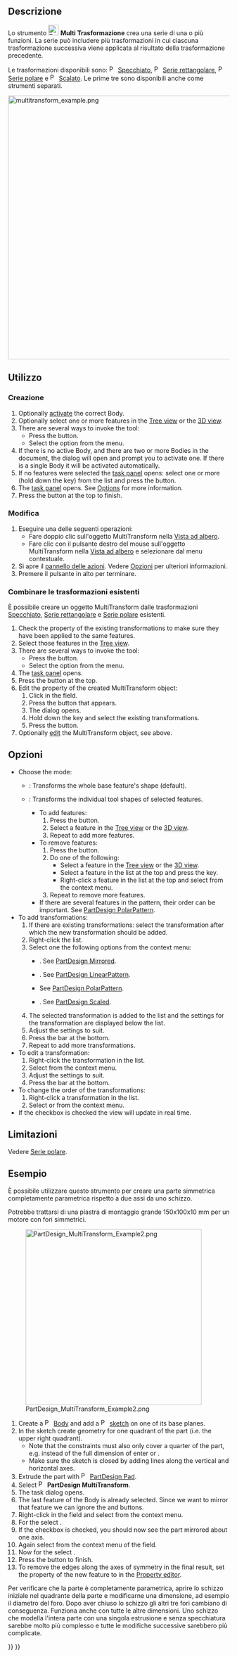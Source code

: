 <languages/>

{{Docnav/it
|[[PartDesign_PolarPattern/it|Serie polare]]
|[[PartDesign_Scaled/it|Scala]]
|[[PartDesign_Workbench/it|PartDesign]]
|IconL=PartDesign_PolarPattern.svg
|IconR=PartDesign_Scaled.svg
|IconC=Workbench_PartDesign.svg
}}

{{GuiCommand/it
|Name=PartDesign MultiTransform
|Name/it=Multi Trasformazione
|MenuLocation=Part Design → Applica un modello → Multi Trasformazione
|Workbenches=[[PartDesign_Workbench/it|PartDesign]]
|SeeAlso=[[PartDesign_Mirrored/it|Specchiato]], [[PartDesign_LinearPattern/it|Serie rettangolare]], [[PartDesign_PolarPattern/it|Serie polare]], [[PartDesign_Scaled/it|Scalato]]
}}

<span id="Description"></span>
==Descrizione==

Lo strumento [[Image:PartDesign_MultiTransform.svg|24px]] '''Multi Trasformazione''' crea una serie di una o più funzioni. La serie può includere più trasformazioni in cui ciascuna trasformazione successiva viene applicata al risultato della trasformazione precedente.

Le trasformazioni disponibili sono: [[Image:PartDesign_Mirrored.svg|16px|link=PartDesign_Mirrored/it]] [[PartDesign_Mirrored/it|Specchiato]], [[Image:PartDesign_LinearPattern.svg|16px|link=PartDesign_LinearPattern/it]] [[PartDesign_LinearPattern/it|Serie rettangolare]], [[Image:PartDesign_PolarPattern.svg|16px|link=PartDesign_PolarPattern/it]] [[PartDesign_PolarPattern/it|Serie polare]] e [[Image:PartDesign_Scaled.svg|16px|link=PartDesign_Scaled/it]] [[PartDesign_Scaled/it|Scalato]]. Le prime tre sono disponibili anche come strumenti separati.

[[Image:multitransform_example.png|600px]]
{{Caption|Una serie di fori creata da una singola funzione Foro applicando una serie lineare con 2 occorrenze, seguito da una serie polare con 8 occorrenze.}}

<span id="Usage"></span>
==Utilizzo==

<span id="Create"></span>
=== Creazione ===

# Optionally [[PartDesign_Body#Active_status|activate]] the correct Body.
# Optionally select one or more features in the [[Tree_view|Tree view]] or the [[3D_view|3D view]].
# There are several ways to invoke the tool:
#* Press the {{Button|[[Image:PartDesign_MultiTransform.svg|16px]] [[PartDesign_MultiTransform|Create MultiTransform]]}} button.
#* Select the {{MenuCommand|Part Design → Apply a pattern → [[Image:PartDesign_MultiTransform.svg|16px]] Create MultiTransform}} option from the menu.
# If there is no active Body, and there are two or more Bodies in the document, the {{MenuCommand|Active Body Required}} dialog will open and prompt you to activate one. If there is a single Body it will be activated automatically.
# If no features were selected the {{MenuCommand|Select feature}} [[Task_panel|task panel]] opens: select one or more (hold down the {{KEY|Ctrl}} key) from the list and press the {{Button|OK}} button.
# The {{MenuCommand|MultiTransform parameters}} [[Task_panel|task panel]] opens. See [[#Options|Options]] for more information.
# Press the {{Button|OK}} button at the top to finish.

<span id="Edit"></span>
=== Modifica ===

# Eseguire una delle seguenti operazioni:
#* Fare doppio clic sull'oggetto MultiTransform nella [[Tree_view/it|Vista ad albero]].
#* Fare clic con il pulsante destro del mouse sull'oggetto MultiTransform nella [[Tree_view/it|Vista ad albero]] e selezionare {{MenuCommand|Modifica multi-trasformazione}} dal menu contestuale.
# Si apre il {{MenuCommand|Parametri MultiTrasformazione}} [[Task_panel/it|pannello delle azioni]]. Vedere [[#Opzioni|Opzioni]] per ulteriori informazioni.
# Premere il pulsante {{Button|OK}} in alto per terminare.

<span id="Combine_existing_transformations"></span>
=== Combinare le trasformazioni esistenti ===

È possibile creare un oggetto MultiTransform dalle trasformazioni [[PartDesign_Mirrored/it|Specchiato]], [[PartDesign_LinearPattern/it|Serie rettangolare]] e [[PartDesign_PolarPattern/it|Serie polare]] esistenti.

# Check the {{PropertyData|Originals}} property of the existing transformations to make sure they have been applied to the same features.
# Select those features in the [[Tree_view|Tree view]].
# There are several ways to invoke the tool:
#* Press the {{Button|[[Image:PartDesign_MultiTransform.svg|16px]] [[PartDesign_MultiTransform|Create MultiTransform]]}} button.
#* Select the {{MenuCommand|Part Design → Apply a pattern → [[Image:PartDesign_MultiTransform.svg|16px]] Create MultiTransform}} option from the menu.
# The {{MenuCommand|MultiTransform parameters}} [[Task_panel|task panel]] opens.
# Press the {{Button|OK}} button at the top.
# Edit the {{PropertyData|Tranformations}} property of the created MultiTransform object:
## Click in the field.
## Press the {{Button|...}} button that appears.
## The {{MenuCommand|Link}} dialog opens.
## Hold down the {{KEY|Ctrl}} key and select the existing transformations.
## Press the {{Button|OK}} button.
# Optionally [[#Edit|edit]] the MultiTransform object, see above.

<span id="Options"></span>
==Opzioni== 

* Choose the mode:
** {{MenuCommand|Transform body}}: Transforms the whole base feature's shape (default). {{Version|1.0}}
** {{MenuCommand|Transform tool shapes}}: Transforms the individual tool shapes of selected features.
*** To add features:
***# Press the {{Button|Add feature}} button.
***# Select a feature in the [[Tree_view|Tree view]] or the [[3D_view|3D view]].
***# Repeat to add more features.
*** To remove features:
***# Press the {{Button|Remove feature}} button.
***# Do one of the following:
***#* Select a feature in the [[Tree_view|Tree view]] or the [[3D_view|3D view]].
***#* Select a feature in the list at the top and press the {{KEY|Del}} key.
***#* Right-click a feature in the list at the top and select {{MenuCommand|Remove}} from the context menu.
***# Repeat to remove more features.
*** If there are several features in the pattern, their order can be important. See [[PartDesign_PolarPattern#Ordering_features|PartDesign PolarPattern]].
* To add transformations:
*# If there are existing transformations: select the transformation after which the new transformation should be added.
*# Right-click the {{MenuCommand|Transformations}} list.
*# Select one the following options from the context menu:
*#* {{MenuCommand|Add mirrored transformation}}. See [[PartDesign_Mirrored|PartDesign Mirrored]].
*#* {{MenuCommand|Add linear pattern}}. See [[PartDesign_LinearPattern|PartDesign LinearPattern]].
*#* {{MenuCommand|Add polar pattern}} See [[PartDesign_PolarPattern|PartDesign PolarPattern]].
*#* {{MenuCommand|Add scaled transformation}}. See [[PartDesign_Scaled|PartDesign Scaled]].
*# The selected transformation is added to the list and the settings for the transformation are displayed below the list.
*# Adjust the settings to suit.
*# Press the {{Button|OK}} bar at the bottom.
*# Repeat to add more transformations.
* To edit a transformation:
*# Right-click the transformation in the {{MenuCommand|Transformations}} list.
*# Select {{MenuCommand|Edit}} from the context menu.
*# Adjust the settings to suit.
*# Press the {{Button|OK}} bar at the bottom.
* To change the order of the transformations:
*# Right-click a transformation in the {{MenuCommand|Transformations}} list.
*# Select {{MenuCommand|Move up}} or {{MenuCommand|Move down}} from the context menu.
* If the {{MenuCommand|Update view}} checkbox is checked the view will update in real time.

<span id="Limitations"></span>
== Limitazioni ==

Vedere [[PartDesign_PolarPattern/it#Limitazioni|Serie polare]].

<span id="Example"></span>
== Esempio ==

È possibile utilizzare questo strumento per creare una parte simmetrica completamente parametrica rispetto a due assi da uno schizzo.

Potrebbe trattarsi di una piastra di montaggio grande 150x100x10 mm per un motore con fori simmetrici.

[[Image:PartDesign_MultiTransform_Example2.png|400px]]

# Create a [[Image:PartDesign_Body.svg|16px]] [[PartDesign_Body|Body]] and add a [[Image:PartDesign_NewSketch.svg|16px]] [[PartDesign_NewSketch|sketch]] on one of its base planes.
# In the sketch create geometry for one quadrant of the part (i.e. the upper right quadrant).
#* Note that the constraints must also only cover a quarter of the part, e.g. instead of the full dimension of {{Value|150mm}} enter {{Value|150/2mm}} or {{Value|75mm}}.
#* Make sure the sketch is closed by adding lines along the vertical and horizontal axes.
# Extrude the part with [[Image:PartDesign_Pad.svg|16px]] [[PartDesign_Pad|PartDesign Pad]].
# Select [[Image:PartDesign_MultiTransform.svg|16px]] '''PartDesign MultiTransform'''.
# The task dialog opens.
# The last feature of the Body is already selected. Since we want to mirror that feature we can ignore the {{Button|Add feature}} and {{Button|Remove feature}} buttons.
# Right-click in the {{MenuCommand|Transformations}} field and select {{MenuCommand|Add mirrored transformation}} from the context menu.
# For the {{MenuCommand|Plane}} select {{MenuCommand|Vertical sketch axis}}.
# If the {{MenuCommand|Update view}} checkbox is checked, you should now see the part mirrored about one axis.
# Again select {{MenuCommand|Add mirrored transformation}} from the context menu of the {{MenuCommand|Transformations}} field.
# Now for the {{MenuCommand|Plane}} select {{MenuCommand|Horizontal sketch axis}}.
# Press the {{Button|OK}} button to finish.
# To remove the edges along the axes of symmetry in the final result, set the {{PropertyData|Refine}} property of the new feature to {{Value|true}} in the [[Property_editor|Property editor]].

Per verificare che la parte è completamente parametrica, aprire lo schizzo iniziale nel quadrante della parte e modificarne una dimensione, ad esempio il diametro del foro. Dopo aver chiuso lo schizzo gli altri tre fori cambiano di conseguenza. Funziona anche con tutte le altre dimensioni. Uno schizzo che modella l'intera parte con una singola estrusione e senza specchiatura sarebbe molto più complesso e tutte le modifiche successive sarebbero più complicate.


{{Docnav/it
|[[PartDesign_PolarPattern/it|Serie polare]]
|[[PartDesign_Scaled/it|Scala]]
|[[PartDesign_Workbench/it|PartDesign]]
|IconL=PartDesign_PolarPattern.svg
|IconR=PartDesign_Scaled.svg
|IconC=Workbench_PartDesign.svg
}}

{{PartDesign Tools navi{{#translation:}}}}
{{Userdocnavi{{#translation:}}}}